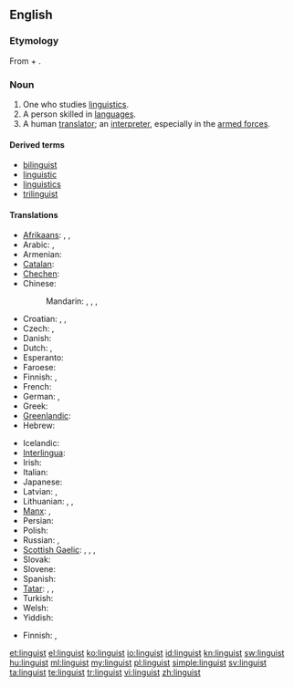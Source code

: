 {{wikipedia|dab=linguist}}
{{also|Linguist}}
==English==

===Etymology===
From {{etyl|la}} {{term|lingua||tongue|lang=la}} + {{term|-ist}}.

===Noun===
{{en-noun}}

# One who studies [[linguistics]].
# A person skilled in [[language]]s.
# A human [[translator]]; an [[interpreter]], especially in the [[armed forces]].

====Derived terms====
* [[bilinguist]]
* [[linguistic]]
* [[linguistics]]
* [[trilinguist]]

====Translations====
{{trans-top|one who studies linguistics}}
* [[Afrikaans]]: {{t|af|taalkundige}}, {{t|af|linguis}}, {{t|af|taalwetenskaplike}}
* Arabic: {{t|ar|لغوي|m|tr=lughawiy}},  {{t|ar|عالم لغوي|m|tr=3aalim lughawiy}}
* Armenian: {{t-|hy|լեզվաբան|tr=lezvaban}}
* [[Catalan]]: {{t|ca|lingüista|m|f}}
* [[Chechen]]: {{tø|ce|меттанийн Iлманча}}
* Chinese:
*: Mandarin: {{t|cmn|語言學家|sc=Hani}},  {{t|cmn|语言学家|tr=yǔyán xuéjiā|sc=Hani}},  {{t|cmn|語言學者|sc=Hani}},  {{t|cmn|语言学者|tr=yǔyán xuézhě|sc=Hani}}
* Croatian: {{t-|hr|lingvist|m|alt=lìngvist}}, {{t|hr|lingvistica|f|alt=lingvìstica}}, {{t-|hr|jezikoslovac|m|alt=jezikoslóvac}}
* Czech: {{t-|cs|jazykovědec|m}}, {{t-|cs|lingvista|m}}
* Danish: {{t-|da|lingvist|m|f}}
* Dutch: {{t+|nl|taalkundige|m|f}}, {{t+|nl|linguïst|m}}
* Esperanto: {{t-|eo|lingvisto|xs=Esperanto}}
* Faroese: {{t|fo|málfrøðingur|m}}
* Finnish: {{t|fi|kielitieteilijä}}, {{t|fi|lingvistikko}}
* French: {{t+|fr|linguiste}}
* German: {{t|de|Sprachwissenschaftler|m}}, {{t+|de|Linguist|m}}
* Greek: {{t+|el|γλωσσολόγος|m|f}}
* [[Greenlandic]]: {{t|kl|oqaasilerisoq}}
* Hebrew: {{t+|he|בלשן|m|tr=balshan}}
{{trans-mid}}
* Icelandic: {{t-|is|málvísindamaður|m}}
* [[Interlingua]]: {{t|ia|linguista}}
* Irish: {{t|ga|teangeolaí|m}}
* Italian: {{t-|it|linguista|m|f}}
* Japanese: {{t|ja|言語学者|tr=げんごがくしゃ, gengogakusha}}
* Latvian: {{t|lv|valodnieks|m}}, {{t|lv|lingvists|m}}
* Lithuanian: {{t|lt|kalbininkas|m}}, {{t|lt|lingvistas|m}}, {{t|lt|kalbotyrininkas|m}}
* [[Manx]]: {{t|gv|çhengeyder|m}}, {{t|gv|glareydagh|m}}
* Persian: {{t|fa|زبان‌شناس|tr=zaban-shenas|sc=fa-Arab}}
* Polish: {{t|pl|językoznawca|m}}
* Russian: {{t+|ru|лингвист|m|tr=lingvíst}},  {{t+|ru|языковед|m|tr=jazykovéd}}
* [[Scottish Gaelic]]: {{t|gd|cainntear|m}}, {{t|gd|cànanaiche|m}}, {{t|gd|teangaiche|m}}, {{t|gd|teangair|m}}
* Slovak: {{t|sk|jazykovedec|m}}
* Slovene: {{t+|sl|jezikoslovec}}
* Spanish: {{t-|es|lingüista|m|f}}
* [[Tatar]]: {{t|tt|телче|tr=telçe|sc=Cyrl}}, {{t|tt|тел белгече|tr=tel belgeçe|sc=Cyrl}}, {{t|tt|лингвист|tr=lingvist|sc=Cyrl}}
* Turkish: {{t+|tr|dilbilimci}}
* Welsh: {{t|cy|ieithydd|m}}
* Yiddish: {{t|yi|לינגוויסט|m|tr=lingvist|sc=Hebr}}
{{trans-bottom}}

{{trans-top|a person skilled in languages}}
* Finnish: {{t|fi|kieliniekka}}, {{t|fi|kielimies}}
{{trans-mid}}
{{trans-bottom}}

[[et:linguist]]
[[el:linguist]]
[[ko:linguist]]
[[io:linguist]]
[[id:linguist]]
[[kn:linguist]]
[[sw:linguist]]
[[hu:linguist]]
[[ml:linguist]]
[[my:linguist]]
[[pl:linguist]]
[[simple:linguist]]
[[sv:linguist]]
[[ta:linguist]]
[[te:linguist]]
[[tr:linguist]]
[[vi:linguist]]
[[zh:linguist]]